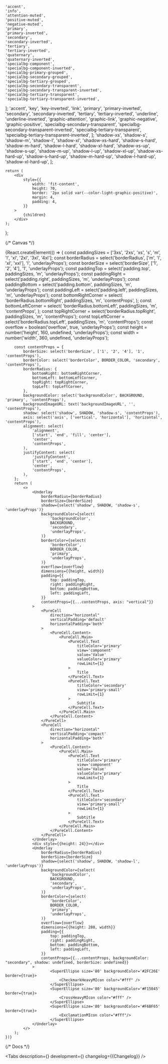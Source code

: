 



    'accent',
    'info',
    'attention-muted',
    'positive-muted',
    'negative-muted',
    'primary',
    'primary-inverted',
    'secondary',
    'secondary-inverted',
    'tertiary',
    'tertiary-inverted',
    'quaternary',
    'quaternary-inverted',
    'specialbg-component',
    'specialbg-component-inverted',
    'specialbg-primary-grouped',
    'specialbg-secondary-grouped',
    'specialbg-tertiary-grouped',
    'specialbg-secondary-transparent',
    'specialbg-secondary-transparent-inverted',
    'specialbg-tertiary-transparent',
    'specialbg-tertiary-transparent-inverted',
];
    'accent',
    'key',
    'key-inverted',
    'link',
    'primary',
    'primary-inverted',
    'secondary',
    'secondary-inverted',
    'tertiary',
    'tertiary-inverted',
    'underline',
    'underline-inverted',
    'graphic-attention',
    'graphic-link',
    'graphic-negative',
    'graphic-positive',
    'specialbg-secondary-transparent',
    'specialbg-secondary-transparent-inverted',
    'specialbg-tertiary-transparent',
    'specialbg-tertiary-transparent-inverted',
];
    'shadow-xs',
    'shadow-s',
    'shadow-m',
    'shadow-l',
    'shadow-xl',
    'shadow-xs-hard',
    'shadow-s-hard',
    'shadow-m-hard',
    'shadow-l-hard',
    'shadow-xl-hard',
    'shadow-xs-up',
    'shadow-s-up',
    'shadow-m-up',
    'shadow-l-up',
    'shadow-xl-up',
    'shadow-xs-hard-up',
    'shadow-s-hard-up',
    'shadow-m-hard-up',
    'shadow-l-hard-up',
    'shadow-xl-hard-up',
];

    return (
        <div
            style={{
                width: 'fit-content',
                height: 70,
                border: '2px solid var(--color-light-graphic-positive)',
                margin: 4,
                padding: 4,
            }}
        >
            {children}
        </div>
    );
};

<Meta title='Components/Underlay' component={Underlay} id='Underlay' />

{/* Canvas */}

<Story name='Underlay'>
    {React.createElement(() => {
        const paddingSizes = ['3xs', '2xs', 'xs', 's', 'm', 'l', 'xl', '2xl', '3xl', '4xl'];
        const borderRadius = select('borderRadius', ['m', 'l', 'xl', 'xxl'], 'l', 'underlayProps');
        const borderSize = select('borderSize', ['1', '2', '4'], '1', 'underlayProps');
        const paddingTop = select('padding.top', paddingSizes, 'm', 'underlayProps');
        const paddingRight = select('padding.right', paddingSizes, 'm', 'underlayProps');
        const paddingBottom = select('padding.bottom', paddingSizes, 'm', 'underlayProps');
        const paddingLeft = select('padding.left', paddingSizes, 'm', 'underlayProps');
        const bottomRightCorner = select(
            'borderRadius.bottomRight',
            paddingSizes,
            'm',
            'contentProps',
        );
        const bottomLeftCorner = select(
            'borderRadius.bottomLeft',
            paddingSizes,
            'm',
            'contentProps',
        );
        const topRightCorner = select('borderRadius.topRight', paddingSizes, 'm', 'contentProps');
        const topLeftCorner = select('borderRadius.topLeft', paddingSizes, 'm', 'contentProps');
        const overflow = boolean('overflow', true, 'underlayProps');
        const height = number('height', 160, undefined, 'underlayProps');
        const width = number('width', 360, undefined, 'underlayProps');

        const contentProps = {
            borderSize: select('borderSize', ['1', '2', '4'], '1', 'contentProps'),
            borderColor: select('borderColor', BORDER_COLOR, 'secondary', 'contentProps'),
            borderRadius: {
                bottomRight: bottomRightCorner,
                bottomLeft: bottomLeftCorner,
                topRight: topRightCorner,
                topLeft: topLeftCorner,
            },
            backgroundColor: select('backgroundColor', BACKGROUND, 'primary', 'contentProps'),
            backgroundImageURL: text('backgroundImageURL', '', 'contentProps'),
            shadow: select('shadow', SHADOW, 'shadow-s', 'contentProps'),
            axis: select('axis', ['vertical', 'horizontal'], 'horizontal', 'contentProps'),
            alignment: select(
                'alignment',
                ['start', 'end', 'fill', 'center'],
                'center',
                'contentProps',
            ),
            justifyContent: select(
                'justifyContent',
                ['start', 'end', 'center'],
                'center',
                'contentProps',
            ),
        };
        return (
            <>
                <Underlay
                    borderRadius={borderRadius}
                    borderSize={borderSize}
                    shadow={select('shadow', SHADOW, 'shadow-s', 'underlayProps')}
                    backgroundColor={select(
                        'backgroundColor',
                        BACKGROUND,
                        'secondary',
                        'underlayProps',
                    )}
                    borderColor={select(
                        'borderColor',
                        BORDER_COLOR,
                        'primary',
                        'underlayProps',
                    )}
                    overflow={overflow}
                    dimensions={{height, width}}
                    padding={{
                        top: paddingTop,
                        right: paddingRight,
                        bottom: paddingBottom,
                        left: paddingLeft,
                    }}
                    contentProps={{...contentProps, axis: "vertical"}}
                >
                    <PureCell
                        direction="horizontal"
                        verticalPadding='default'
                        horizontalPadding='both'
                    >
                        <PureCell.Content>
                            <PureCell.Main>
                                <PureCell.Text
                                    titleColor='primary'
                                    view='component'
                                    value='Value'
                                    valueColor='primary'
                                    rowLimit={1}
                                >
                                    Title
                                </PureCell.Text>
                                <PureCell.Text
                                    titleColor='secondary'
                                    view='primary-small'
                                    rowLimit={1}
                                >
                                    Subtitle
                                </PureCell.Text>
                            </PureCell.Main>
                        </PureCell.Content>
                    </PureCell>
                    <PureCell
                        direction="horizontal"
                        verticalPadding='compact'
                        horizontalPadding='both'
                    >
                        <PureCell.Content>
                            <PureCell.Main>
                                <PureCell.Text
                                    titleColor='primary'
                                    view='component'
                                    value='Value'
                                    valueColor='primary'
                                    rowLimit={1}
                                >
                                    Title
                                </PureCell.Text>
                                <PureCell.Text
                                    titleColor='secondary'
                                    view='primary-small'
                                    rowLimit={1}
                                >
                                    Subtitle
                                </PureCell.Text>
                            </PureCell.Main>
                        </PureCell.Content>
                    </PureCell>
                </Underlay>
                <div style={{height: 24}}></div>
                <Underlay
                    borderRadius={borderRadius}
                    borderSize={borderSize}
                    shadow={select('shadow', SHADOW, 'shadow-l', 'underlayProps')}
                    backgroundColor={select(
                        'backgroundColor',
                        BACKGROUND,
                        'secondary',
                        'underlayProps',
                    )}
                    borderColor={select(
                        'borderColor',
                        BORDER_COLOR,
                        'primary',
                        'underlayProps',
                    )}
                    overflow={overflow}
                    dimensions={{height: 280, width}}
                    padding={{
                        top: paddingTop,
                        right: paddingRight,
                        bottom: paddingBottom,
                        left: paddingLeft,
                    }}
                    contentProps={{...contentProps, backgroundColor: "secondary", shadow: undefined, borderSize: undefined}}
                >
                        <SuperEllipse size='80' backgroundColor='#2FC26E' border={true}>
                            <CheckmarkHeavyMIcon color="#fff" />
                        </SuperEllipse>
                        <SuperEllipse size='80' backgroundColor='#F15045' border={true}>
                            <CrossHeavyMIcon color="#fff" />
                        </SuperEllipse>
                        <SuperEllipse size='80' backgroundColor='#F6BF65' border={true}>
                            <ExclamationMIcon color="#fff"/>
                        </SuperEllipse>
                </Underlay>
            </>
        );
    })}

</Story>

{/* Docs */}

<ComponentHeader
    name='Underlay'
    version={packageJson.version}
    package='@alfalab/core-components/underlay'
    design='https://www.figma.com/file/cdNnkh2QdxuvYLrBm4cubM/Web-%3A%3A-Core-Default-Components?node-id=317%3A37759'
    children='Подложка под любой вид контента.'
/>

<Tabs
    description={<Description />}
    development={<Development />}
    changelog={<Markdown>{Changelog}</Markdown>}
/>
